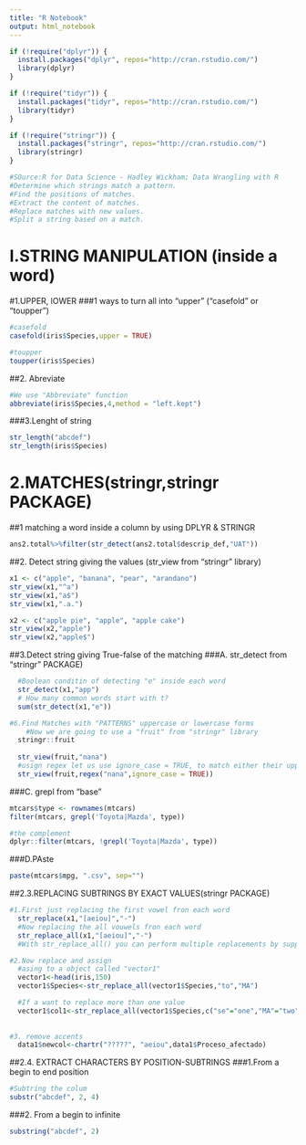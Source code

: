 ```yaml
---
title: "R Notebook"
output: html_notebook
---
```


```r
if (!require("dplyr")) {
  install.packages("dplyr", repos="http://cran.rstudio.com/") 
  library(dplyr)
}

if (!require("tidyr")) {
  install.packages("tidyr", repos="http://cran.rstudio.com/") 
  library(tidyr)
}

if (!require("stringr")) {
  install.packages("stringr", repos="http://cran.rstudio.com/") 
  library(stringr)
}

```

```r
#SOurce:R for Data Science - Hadley Wickham; Data Wrangling with R
#Determine which strings match a pattern.
#Find the positions of matches.
#Extract the content of matches.
#Replace matches with new values.
#Split a string based on a match.
```


I.STRING MANIPULATION (inside a word)
====================

#1.UPPER, lOWER
###1 ways to turn all into "upper" ("casefold" or "toupper")
```r
#casefold
casefold(iris$Species,upper = TRUE)

#toupper
toupper(iris$Species)
```


##2. Abreviate
```r
#We use "Abbreviate" function
abbreviate(iris$Species,4,method = "left.kept")

```

###3.Lenght of string
```r
str_length("abcdef")
str_length(iris$Species)
```



2.MATCHES(stringr,stringr PACKAGE)
===================
##1 matching a word inside a column by using DPLYR & STRINGR
```r
ans2.total%>%filter(str_detect(ans2.total$descrip_def,"UAT"))
```


##2. Detect  string giving the values (str_view from "stringr" library)
```r
x1 <- c("apple", "banana", "pear", "arandano")
str_view(x1,"^a")
str_view(x1,"a$")
str_view(x1,".a.")

x2 <- c("apple pie", "apple", "apple cake")
str_view(x2,"apple")
str_view(x2,"apple$")

```


##3.Detect  string giving True-false of the matching
###A. str_detect from "stringr" PACKAGE)
```r
  #Boolean conditin of detecting "e" inside each word
  str_detect(x1,"app")
  # How many common words start with t?
  sum(str_detect(x1,"e"))

#6.Find Matches with "PATTERNS" uppercase or lowercase forms
    #Now we are going to use a "fruit" from "stringr" library
  stringr::fruit
  
  str_view(fruit,"nana")
  #usign regex let us use ignore_case = TRUE, to match either their uppercase or lowercase forms
  str_view(fruit,regex("nana",ignore_case = TRUE))
```



###C. grepl from "base"
```r
mtcars$type <- rownames(mtcars)
filter(mtcars, grepl('Toyota|Mazda', type))

#the complement
dplyr::filter(mtcars, !grepl('Toyota|Mazda', type))
```


###D.PAste
```r

paste(mtcars$mpg, ".csv", sep="")
```

##2.3.REPLACING SUBTRINGS BY EXACT VALUES(stringr PACKAGE)
```r
#1.First just replacing the first vowel fron each word
  str_replace(x1,"[aeiou]","-")
  #Now replacing the all vouwels fron each word
  str_replace_all(x1,"[aeiou]","-")
  #With str_replace_all() you can perform multiple replacements by supplying a named vector

#2.Now replace and assign
  #asing to a object called "vector1"
  vector1<-head(iris,150)
  vector1$Species<-str_replace_all(vector1$Species,"to","MA")

  #If a want to replace more than one value
  vector1$col1<-str_replace_all(vector1$Species,c("se"="one","MA"="two","sa"="three"))
  
    
#3. remove accents
  data1$newcol<-chartr("?????", "aeiou",data1$Proceso_afectado) 
```


##2.4. EXTRACT CHARACTERS BY POSITION-SUBTRINGS
###1.From a begin to end position
```r
#Subtring the colum
substr("abcdef", 2, 4)
```
###2. From a begin to infinite
```r
substring("abcdef", 2)
```



